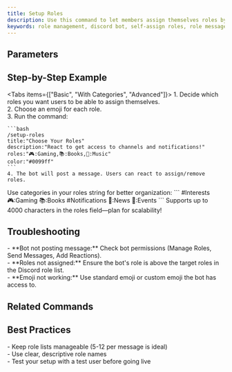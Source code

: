 ```yaml
---
title: Setup Roles
description: Use this command to let members assign themselves roles by reacting to a message. Ideal for community, gaming, or study servers where users can opt into interests, notifications, or access levels.
keywords: role management, discord bot, self-assign roles, role messages, easy setup
---
```



## Parameters
<Cards>
  <Card title="title (required)" description="Title for the role message (max 256 characters)" />
  <Card title="description (required)" description="Description text (max 2000 characters)" />
  <Card title="roles (required)" description="Role-emoji pairs in format: emoji:role (max 4000 characters)" />
  <Card title="color (optional)" description="Embed color as hex code or predefined choice" />
</Cards>

## Step-by-Step Example
<Tabs items={["Basic", "With Categories", "Advanced"]}>
  <Tab value="Basic">
    1. Decide which roles you want users to be able to assign themselves.<br />
    2. Choose an emoji for each role.<br />
    3. Run the command:
    
    ```bash
    /setup-roles 
    title:"Choose Your Roles" 
    description:"React to get access to channels and notifications!" 
    roles:"🎮:Gaming,📚:Books,🎵:Music"
    color:"#0099ff"
    ```
    4. The bot will post a message. Users can react to assign/remove roles.
  </Tab>
  <Tab value="With Categories">
    Use categories in your roles string for better organization:
    ```
    #Interests
    🎮:Gaming
    📚:Books
    #Notifications
    📢:News
    🎉:Events
    ```
  </Tab>
  <Tab value="Advanced">
    Supports up to 4000 characters in the roles field—plan for scalability!
  </Tab>
</Tabs>

## Troubleshooting
<Callout type="warning">
- **Bot not posting message:** Check bot permissions (Manage Roles, Send Messages, Add Reactions).<br />
- **Roles not assigned:** Ensure the bot's role is above the target roles in the Discord role list.<br />
- **Emoji not working:** Use standard emoji or custom emoji the bot has access to.
</Callout>

## Related Commands
<Cards>
  <Card title="/update-roles" description="Edit an existing role message" href="./update-roles" />
  <Card title="/delete-roles" description="Remove a role message" href="./delete-roles" />
  <Card title="/list-roles" description="List all role messages" href="./list-roles" />
</Cards>

## Best Practices
<Callout type="success">
- Keep role lists manageable (5-12 per message is ideal)<br />
- Use clear, descriptive role names<br />
- Test your setup with a test user before going live
</Callout>

